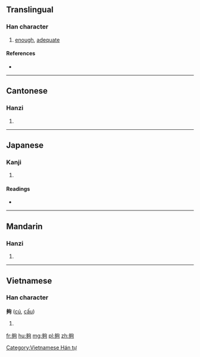 {{also|够}}
==Translingual==

===Han character===
{{Han char|rn=36|rad=夕|as=08|sn=11|four=2722<sub>0</sub>|canj=弓弓心口 (NNPR)}}

# [[enough]], [[adequate]]

====References====
* {{Han ref|kx=0247.100|dkj=05777|dj=0491.120|hdz=20864.050|uh=5920|ud=22816|bh=B0F7|bd=45303}}

----

==Cantonese==

===Hanzi===
{{yue-hanzi|jyut=|y=gau3|sim=够}}

# {{defn|lang=yue|sort=夕08}}

----

==Japanese==

===Kanji===
{{ja-kanji|grade=|rs=夕08}}

# {{defn|lang=ja|sort=夕08}}

====Readings====
* {{ja-readings|on=[[こう]] (kō), [[く]] (ku)|kun=[[あつまる]] (atsumaru), [[おおい]] (ooi)}}

----

==Mandarin==

===Hanzi===
{{cmn-hanzi|sim=够|pin=[[gòu]] ([[gou4]])|wg=kou<sup>4</sup>}}

# {{defn|lang=cmn|sort=夕08}}

----

==Vietnamese==

===Han character===
'''夠''' ([[cú]], [[cấu]])

# {{defn|lang=vi}}

[[Category:Vietnamese Hán tự]]

[[fr:夠]]
[[hu:夠]]
[[mg:夠]]
[[pl:夠]]
[[zh:夠]]